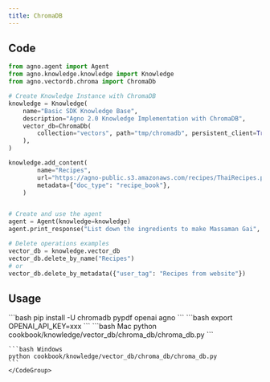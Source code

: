 ```yaml
---
title: ChromaDB 
---
```


## Code

```python cookbook/knowledge/vector_db/chroma_db/chroma_db.py
from agno.agent import Agent
from agno.knowledge.knowledge import Knowledge
from agno.vectordb.chroma import ChromaDb

# Create Knowledge Instance with ChromaDB
knowledge = Knowledge(
    name="Basic SDK Knowledge Base",
    description="Agno 2.0 Knowledge Implementation with ChromaDB",
    vector_db=ChromaDb(
        collection="vectors", path="tmp/chromadb", persistent_client=True
    ),
)

knowledge.add_content(
        name="Recipes",
        url="https://agno-public.s3.amazonaws.com/recipes/ThaiRecipes.pdf",
        metadata={"doc_type": "recipe_book"},
    )


# Create and use the agent
agent = Agent(knowledge=knowledge)
agent.print_response("List down the ingredients to make Massaman Gai", markdown=True)

# Delete operations examples
vector_db = knowledge.vector_db
vector_db.delete_by_name("Recipes")
# or
vector_db.delete_by_metadata({"user_tag": "Recipes from website"})
```

## Usage

<Steps>
  <Snippet file="create-venv-step.mdx" />

  <Step title="Install libraries">
    ```bash
    pip install -U chromadb pypdf openai agno
    ```
  </Step>
  <Step title="Set environment variables">
    ```bash
    export OPENAI_API_KEY=xxx
    ```
  </Step>
  <Step title="Run Agent">
    <CodeGroup>
    ```bash Mac
    python cookbook/knowledge/vector_db/chroma_db/chroma_db.py
    ```

    ```bash Windows
    python cookbook/knowledge/vector_db/chroma_db/chroma_db.py
    ```
    </CodeGroup>
  </Step>
</Steps>
